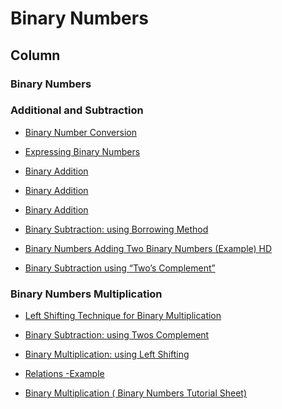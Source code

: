 

Binary Numbers {data-navmenu="Section 1"}
==================================

Column{.tabset}
-------------------------------------------------

### Binary Numbers

### Additional and Subtraction

* <a href="https://www.youtube.com/watch?v=/Xj75KbggKMU">Binary Number Conversion</a>

* <a href="https://www.youtube.com/watch?v=/xyo2UiDpND8"> Expressing Binary Numbers</a>

* <a href="https://www.youtube.com/watch?v=/HDQ7PGYo5Y8"> Binary Addition</a>

* <a href="https://www.youtube.com/watch?v=/Hz3PfnllV6I">Binary Addition</a>

* <a href="https://www.youtube.com/watch?v=/cnv7scvjc7o"> Binary Addition </a>

* <a href="https://www.youtube.com/watch?v=/dQMQMvU4GT0"> Binary Subtraction: using Borrowing Method</a>

* <a href="https://www.youtube.com/watch?v=/iwzaZDdaT9g">Binary Numbers Adding Two Binary Numbers (Example) HD</a>
    
* <a href="https://www.youtube.com/watch?v=/DTO3mS5D2lA">Binary Subtraction using "Two's Complement"</a>

### Binary Numbers Multiplication

* <a href="https://www.youtube.com/watch?v=/Ai5F0KLyh2Q"> Left Shifting Technique for Binary Multiplication</a>

* <a href="https://www.youtube.com/watch?v=/P_vd1vkafYk">  Binary Subtraction: using Twos Complement</a>
    
* <a href="https://www.youtube.com/watch?v=/WfWHdWwITgk"> Binary Multiplication: using Left Shifting</a>

* <a href="https://www.youtube.com/watch?v=/A08P9ZJsLOs"> Relations -Example</a>

* <a href="https://www.youtube.com/watch?v=/-svSPXMGyfs "> Binary Multiplication ( Binary Numbers Tutorial Sheet)		</a>

